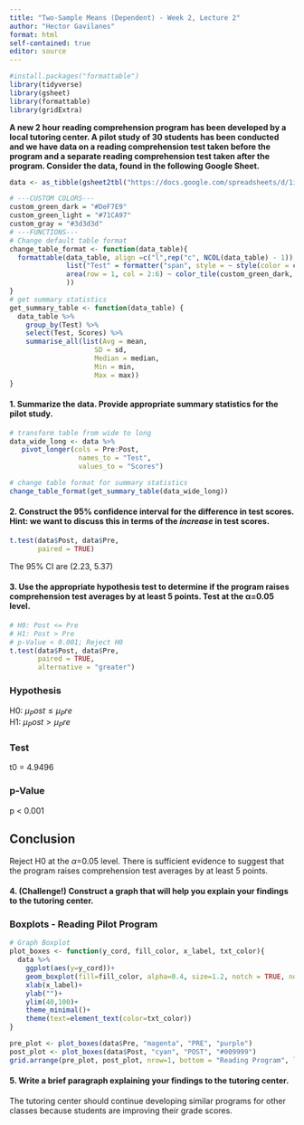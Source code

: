 ```yaml
---
title: "Two-Sample Means (Dependent) - Week 2, Lecture 2"
author: "Hector Gavilanes"
format: html
self-contained: true
editor: source
---
```


```r
#install.packages("formattable")
library(tidyverse)
library(gsheet)
library(formattable)
library(gridExtra)
```

**A new 2 hour reading comprehension program has been developed by a local tutoring center. A pilot study of 30 students has been conducted and we have data on a reading comprehension test taken before the program and a separate reading comprehension test taken after the program. Consider the data, found in the following Google Sheet.**

```r
data <- as_tibble(gsheet2tbl("https://docs.google.com/spreadsheets/d/1ijxX7c6qcFAw-r_mNSxC-Ps5b5njw-WtE4RcxPTySXU/edit?usp=sharing"))

# ---CUSTOM COLORS---
custom_green_dark = "#DeF7E9"
custom_green_light = "#71CA97"
custom_gray = "#3d3d3d"
# ---FUNCTIONS---
# Change default table format
change_table_format <- function(data_table){
  formattable(data_table, align =c("l",rep("c", NCOL(data_table) - 1)),
              list("Test" = formatter("span", style = ~ style(color = custom_gray, font.weight = "bold")),
              area(row = 1, col = 2:6) ~ color_tile(custom_green_dark, custom_green_light)
              ))
}
# get summary statistics
get_summary_table <- function(data_table) { 
  data_table %>% 
    group_by(Test) %>%
    select(Test, Scores) %>% 
    summarise_all(list(Avg = mean,
                     SD = sd, 
                     Median = median, 
                     Min = min, 
                     Max = max))
}
```

#### 1. Summarize the data. Provide appropriate summary statistics for the pilot study.

```r
# transform table from wide to long
data_wide_long <- data %>%
   pivot_longer(cols = Pre:Post, 
                 names_to = "Test", 
                 values_to = "Scores")

# change table format for summary statistics
change_table_format(get_summary_table(data_wide_long))
```

#### 2. Construct the 95% confidence interval for the difference in test scores. Hint: we want to discuss this in terms of the *increase* in test scores.

```r
t.test(data$Post, data$Pre,
       paired = TRUE)
```

The 95% CI are (2.23, 5.37)

#### 3. Use the appropriate hypothesis test to determine if the program raises comprehension test averages by at least 5 points. Test at the &alpha;=0.05 level.

```r

# H0: Post <= Pre
# H1: Post > Pre
# p-Value < 0.001; Reject H0
t.test(data$Post, data$Pre,
       paired = TRUE,
       alternative = "greater")

```
### Hypothesis
H0: $\mu_Post \le \mu_Pre$\
H1: $\mu_Post > \mu_Pre$\

### Test
t0 = 4.9496

### p-Value
p < 0.001

## Conclusion
Reject H0 at the $\alpha$=0.05 level. There is sufficient evidence to suggest that the program raises comprehension test averages by at least 5 points.


#### 4. (Challenge!) Construct a graph that will help you explain your findings to the tutoring center.

### Boxplots - Reading Pilot Program
```r
# Graph Boxplot
plot_boxes <- function(y_cord, fill_color, x_label, txt_color){
  data %>%
    ggplot(aes(y=y_cord))+
    geom_boxplot(fill=fill_color, alpha=0.4, size=1.2, notch = TRUE, notchwidth = 0.6)+
    xlab(x_label)+
    ylab("")+
    ylim(40,100)+
    theme_minimal()+
    theme(text=element_text(color=txt_color))
}

pre_plot <- plot_boxes(data$Pre, "magenta", "PRE", "purple")
post_plot <- plot_boxes(data$Post, "cyan", "POST", "#009999")
grid.arrange(pre_plot, post_plot, nrow=1, bottom = "Reading Program", left = "Scores", top = "Reading Comprehension Program")
```



#### 5. Write a brief paragraph explaining your findings to the tutoring center. 

The tutoring center should continue developing similar programs for other classes because students are improving their grade scores. 







